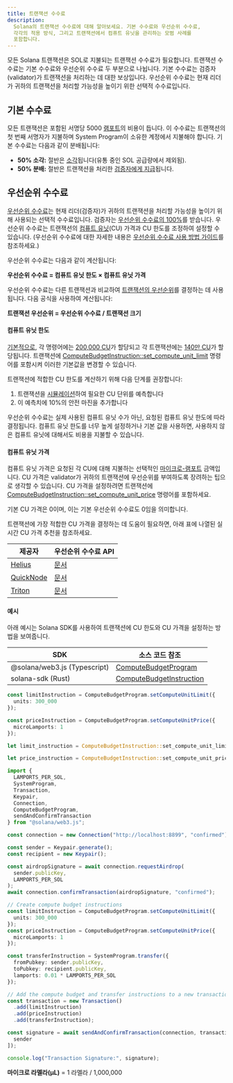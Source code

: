 ```yaml
---
title: 트랜잭션 수수료
description:
  Solana의 트랜잭션 수수료에 대해 알아보세요. 기본 수수료와 우선순위 수수료,
  각각의 적용 방식, 그리고 트랜잭션에서 컴퓨트 유닛을 관리하는 모범 사례를
  포함합니다.
---
```


모든 Solana 트랜잭션은 SOL로 지불되는 트랜잭션 수수료가 필요합니다. 트랜잭션
수수료는 기본 수수료와 우선순위 수수료 두 부분으로 나뉩니다. 기본 수수료는
검증자(validator)가 트랜잭션을 처리하는 데 대한 보상입니다. 우선순위 수수료는
현재 리더가 귀하의 트랜잭션을 처리할 가능성을 높이기 위한 선택적 수수료입니다.

## 기본 수수료

모든 트랜잭션은 포함된 서명당 5000
[램포트](/docs/references/terminology#lamport)의 비용이 듭니다. 이 수수료는
트랜잭션의 첫 번째 서명자가 지불하며 System Program이 소유한 계정에서 지불해야
합니다. 기본 수수료는 다음과 같이 분배됩니다:

- **50% 소각:** 절반은
  [소각](https://github.com/anza-xyz/agave/blob/v2.1.13/sdk/fee-calculator/src/lib.rs#L70)됩니다(유통
  중인 SOL 공급량에서 제외됨).
- **50% 분배:** 절반은 트랜잭션을 처리한
  [검증자에게 지급](https://github.com/anza-xyz/agave/blob/e621336acad4f5d6e5b860eaa1b074b01c99253c/runtime/src/bank/fee_distribution.rs#L58-L62)됩니다.

## 우선순위 수수료

[우선순위 수수료](https://github.com/anza-xyz/agave/blob/v2.2.14/compute-budget/src/compute_budget_limits.rs#L47-L48)는
현재 리더(검증자)가 귀하의 트랜잭션을 처리할 가능성을 높이기 위해 사용되는
선택적 수수료입니다. 검증자는
[우선순위 수수료의 100%](https://github.com/solana-foundation/solana-improvement-documents/blob/main/proposals/0096-reward-collected-priority-fee-in-entirety.md)를
받습니다. 우선순위 수수료는 트랜잭션의
[컴퓨트 유닛](/docs/references/terminology#compute-units)(CU) 가격과 CU 한도를
조정하여 설정할 수 있습니다. (우선순위 수수료에 대한 자세한 내용은
[우선순위 수수료 사용 방법 가이드](/developers/guides/advanced/how-to-use-priority-fees)를
참조하세요.)

우선순위 수수료는 다음과 같이 계산됩니다:

**우선순위 수수료 = 컴퓨트 유닛 한도 × 컴퓨트 유닛 가격**

우선순위 수수료는 다른 트랜잭션과 비교하여
[트랜잭션의 우선순위](https://github.com/anza-xyz/agave/blob/v2.2.14/core/src/banking_stage/transaction_scheduler/receive_and_buffer.rs#L646)를
결정하는 데 사용됩니다. 다음 공식을 사용하여 계산됩니다:

**트랜잭션 우선순위 = 우선순위 수수료 / 트랜잭션 크기**

#### 컴퓨트 유닛 한도

[기본적으로](https://github.com/anza-xyz/agave/blob/v2.1.13/compute-budget/src/compute_budget.rs#L149-L197),
각 명령어에는
[200,000 CU](https://github.com/anza-xyz/agave/blob/v2.1.13/compute-budget/src/compute_budget_limits.rs#L10)가
할당되고 각 트랜잭션에는
[140만 CU](https://github.com/anza-xyz/agave/blob/v2.1.13/compute-budget/src/compute_budget_limits.rs#L14)가
할당됩니다. 트랜잭션에
[ComputeBudgetInstruction::set_compute_unit_limit](https://github.com/anza-xyz/agave/blob/v2.1.13/sdk/src/compute_budget.rs#L42-L44)
명령어를 포함시켜 이러한 기본값을 변경할 수 있습니다.

트랜잭션에 적합한 CU 한도를 계산하기 위해 다음 단계를 권장합니다:

1. 트랜잭션을
   [시뮬레이션](/developers/guides/advanced/how-to-request-optimal-compute)하여
   필요한 CU 단위를 예측합니다
2. 이 예측치에 10%의 안전 마진을 추가합니다

<Callout type="warn">
  우선순위 수수료는 실제 사용된 컴퓨트 유닛 수가 아닌, 요청된 컴퓨트 유닛 한도에
  따라 결정됩니다. 컴퓨트 유닛 한도를 너무 높게 설정하거나 기본 값을 사용하면,
  사용하지 않은 컴퓨트 유닛에 대해서도 비용을 지불할 수 있습니다.
</Callout>

#### 컴퓨트 유닛 가격

컴퓨트 유닛 가격은 요청된 각 CU에 대해 지불하는 선택적인
[마이크로-램포트](/docs/references/terminology#micro-lamports) 금액입니다. CU
가격은 validator가 귀하의 트랜잭션에 우선순위를 부여하도록 장려하는 팁으로
생각할 수 있습니다. CU 가격을 설정하려면 트랜잭션에
[ComputeBudgetInstruction::set_compute_unit_price](https://github.com/anza-xyz/agave/blob/v2.1.13/sdk/src/compute_budget.rs#L48-L50)
명령어를 포함하세요.

<Callout>
  기본 CU 가격은 0이며, 이는 기본 우선순위 수수료도 0임을 의미합니다.
</Callout>

트랜잭션에 가장 적합한 CU 가격을 결정하는 데 도움이 필요하면, 아래 표에 나열된
실시간 CU 가격 추천을 참조하세요.

| 제공자                                  | 우선순위 수수료 API                                                      |
| --------------------------------------- | ------------------------------------------------------------------------ |
| [Helius](https://www.helius.dev/)       | [문서](https://docs.helius.dev/solana-apis/priority-fee-api)             |
| [QuickNode](https://www.quicknode.com/) | [문서](https://marketplace.quicknode.com/add-on/solana-priority-fee)     |
| [Triton](https://triton.one/)           | [문서](https://docs.triton.one/chains/solana/improved-priority-fees-api) |

#### 예시

아래 예시는 Solana SDK를 사용하여 트랜잭션에 CU 한도와 CU 가격을 설정하는 방법을
보여줍니다.

| SDK                          | 소스 코드 참조                                                                                                               |
| ---------------------------- | ---------------------------------------------------------------------------------------------------------------------------- |
| @solana/web3.js (Typescript) | [ComputeBudgetProgram](https://github.com/solana-foundation/solana-web3.js/blob/v1.98.0/src/programs/compute-budget.ts#L218) |
| solana-sdk (Rust)            | [ComputeBudgetInstruction](https://github.com/anza-xyz/agave/blob/v2.1.13/sdk/src/compute_budget.rs#L17-L31)                 |

<CodeTabs storage="compute-budget">

```ts !! title="Typescript"
const limitInstruction = ComputeBudgetProgram.setComputeUnitLimit({
  units: 300_000
});

const priceInstruction = ComputeBudgetProgram.setComputeUnitPrice({
  microLamports: 1
});
```

```rust !! title="Rust"
let limit_instruction = ComputeBudgetInstruction::set_compute_unit_limit(300_000);

let price_instruction = ComputeBudgetInstruction::set_compute_unit_price(1);
```

</CodeTabs>

<CodeTabs storage="compute-budget" flags="r">

```ts !! title="Typescript"
import {
  LAMPORTS_PER_SOL,
  SystemProgram,
  Transaction,
  Keypair,
  Connection,
  ComputeBudgetProgram,
  sendAndConfirmTransaction
} from "@solana/web3.js";

const connection = new Connection("http://localhost:8899", "confirmed");

const sender = Keypair.generate();
const recipient = new Keypair();

const airdropSignature = await connection.requestAirdrop(
  sender.publicKey,
  LAMPORTS_PER_SOL
);
await connection.confirmTransaction(airdropSignature, "confirmed");

// Create compute budget instructions
const limitInstruction = ComputeBudgetProgram.setComputeUnitLimit({
  units: 300_000
});
const priceInstruction = ComputeBudgetProgram.setComputeUnitPrice({
  microLamports: 1
});

const transferInstruction = SystemProgram.transfer({
  fromPubkey: sender.publicKey,
  toPubkey: recipient.publicKey,
  lamports: 0.01 * LAMPORTS_PER_SOL
});

// Add the compute budget and transfer instructions to a new transaction
const transaction = new Transaction()
  .add(limitInstruction)
  .add(priceInstruction)
  .add(transferInstruction);

const signature = await sendAndConfirmTransaction(connection, transaction, [
  sender
]);

console.log("Transaction Signature:", signature);
```

**마이크로 라멜라(µL)** = 1 라멜라 / 1,000,000

</CodeTabs>
